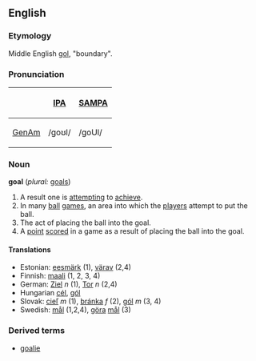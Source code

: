 ==English==
===Etymology===
Middle English [[gol]], "boundary".  

===Pronunciation===
{| border=1 cellpadding=5
! !! [[w:IPA|IPA]] !! [[w:SAMPA|SAMPA]]
|-
! [[GenAm]]
| /ɡoʊl/ || /goUl/
|}


===Noun===
'''goal''' (''plural:'' [[goals]])

# A result one is [[attempt]]ing to [[achieve]].
# In many [[ball]] [[game]]s, an area into which the [[player]]s attempt to put the ball.
# The act of placing the ball into the goal.
# A [[point]] [[score]]d in a game as a result of placing the ball into the goal.

====Translations====
*Estonian: [[eesmärk]] (1), [[värav]] (2,4)
*Finnish: [[maali]] (1, 2, 3, 4)
*German: [[Ziel]] ''n'' (1), [[Tor]] ''n'' (2,4)
*Hungarian [[cél]], [[gól]]
*Slovak: [[cieľ]] ''m'' (1), [[bránka]] ''f'' (2), [[gól]] ''m'' (3, 4)
*Swedish: [[mål]] (1,2,4), [[göra]] [[mål]] (3)

===Derived terms===
*[[goalie]]